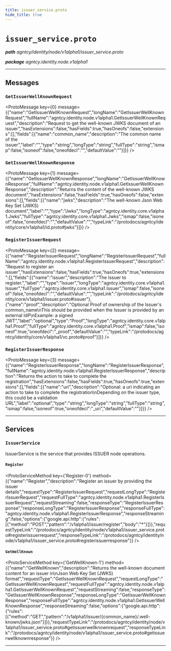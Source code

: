 ```yaml
---
title: issuer_service.proto
hide_title: true
---
```



# `issuer_service.proto`
_**path** agntcy/identity/node/v1alpha1/issuer_service.proto_

_**package** agntcy.identity.node.v1alpha1_



---

## Messages


### `GetIssuerWellKnownRequest`
<ProtoMessage key={0} message={{"name":"GetIssuerWellKnownRequest","longName":"GetIssuerWellKnownRequest","fullName":"agntcy.identity.node.v1alpha1.GetIssuerWellKnownRequest","description":"Request to get the well-known JWKS document of an issuer","hasExtensions":false,"hasFields":true,"hasOneofs":false,"extensions":[],"fields":[{"name":"common_name","description":"The common name of the issuer","label":"","type":"string","longType":"string","fullType":"string","ismap":false,"isoneof":false,"oneofdecl":"","defaultValue":""}]}} />


### `GetIssuerWellKnownResponse`
<ProtoMessage key={1} message={{"name":"GetIssuerWellKnownResponse","longName":"GetIssuerWellKnownResponse","fullName":"agntcy.identity.node.v1alpha1.GetIssuerWellKnownResponse","description":"Returns the content of the well-known JWKS document","hasExtensions":false,"hasFields":true,"hasOneofs":false,"extensions":[],"fields":[{"name":"jwks","description":"The well-known Json Web Key Set (JWKS) document","label":"","type":"Jwks","longType":"agntcy.identity.core.v1alpha1.Jwks","fullType":"agntcy.identity.core.v1alpha1.Jwks","ismap":false,"isoneof":false,"oneofdecl":"","defaultValue":"","typeLink":"/protodocs/agntcy/identity/core/v1alpha1/id.proto#jwks"}]}} />


### `RegisterIssuerRequest`
<ProtoMessage key={2} message={{"name":"RegisterIssuerRequest","longName":"RegisterIssuerRequest","fullName":"agntcy.identity.node.v1alpha1.RegisterIssuerRequest","description":"Request to register an issuer","hasExtensions":false,"hasFields":true,"hasOneofs":true,"extensions":[],"fields":[{"name":"issuer","description":"The Issuer to register.","label":"","type":"Issuer","longType":"agntcy.identity.core.v1alpha1.Issuer","fullType":"agntcy.identity.core.v1alpha1.Issuer","ismap":false,"isoneof":false,"oneofdecl":"","defaultValue":"","typeLink":"/protodocs/agntcy/identity/core/v1alpha1/issuer.proto#issuer"},{"name":"proof","description":"Optional Proof of ownership of the Issuer's common_name\nThis should be provided when the Issuer is provided by an external IdP\nExample: a signed JWT","label":"optional","type":"Proof","longType":"agntcy.identity.core.v1alpha1.Proof","fullType":"agntcy.identity.core.v1alpha1.Proof","ismap":false,"isoneof":true,"oneofdecl":"_proof","defaultValue":"","typeLink":"/protodocs/agntcy/identity/core/v1alpha1/vc.proto#proof"}]}} />


### `RegisterIssuerResponse`
<ProtoMessage key={3} message={{"name":"RegisterIssuerResponse","longName":"RegisterIssuerResponse","fullName":"agntcy.identity.node.v1alpha1.RegisterIssuerResponse","description":"Returns the action to take to complete the registration","hasExtensions":false,"hasFields":true,"hasOneofs":true,"extensions":[],"fields":[{"name":"uri","description":"Optional: a uri indicating an action to take to complete the registration\nDepending on the issuer type, this could be a validation URL","label":"optional","type":"string","longType":"string","fullType":"string","ismap":false,"isoneof":true,"oneofdecl":"_uri","defaultValue":""}]}} />

---
## Services


### `IssuerService`

IssuerService is the service that provides ISSUER node operations.


#### `Register`
<ProtoServiceMethod key={'Register-0'} method={{"name":"Register","description":"Register an issuer by providing the issuer details","requestType":"RegisterIssuerRequest","requestLongType":"RegisterIssuerRequest","requestFullType":"agntcy.identity.node.v1alpha1.RegisterIssuerRequest","requestStreaming":false,"responseType":"RegisterIssuerResponse","responseLongType":"RegisterIssuerResponse","responseFullType":"agntcy.identity.node.v1alpha1.RegisterIssuerResponse","responseStreaming":false,"options":{"google.api.http":{"rules":[{"method":"POST","pattern":"/v1alpha1/issuer/register","body":"*"}]}},"requestTypeLink":"/protodocs/agntcy/identity/node/v1alpha1/issuer_service.proto#registerissuerrequest","responseTypeLink":"/protodocs/agntcy/identity/node/v1alpha1/issuer_service.proto#registerissuerresponse"}} />


#### `GetWellKnown`
<ProtoServiceMethod key={'GetWellKnown-1'} method={{"name":"GetWellKnown","description":"Returns the well-known document content for an issuer in\nJson Web Key Set (JWKS) format","requestType":"GetIssuerWellKnownRequest","requestLongType":"GetIssuerWellKnownRequest","requestFullType":"agntcy.identity.node.v1alpha1.GetIssuerWellKnownRequest","requestStreaming":false,"responseType":"GetIssuerWellKnownResponse","responseLongType":"GetIssuerWellKnownResponse","responseFullType":"agntcy.identity.node.v1alpha1.GetIssuerWellKnownResponse","responseStreaming":false,"options":{"google.api.http":{"rules":[{"method":"GET","pattern":"/v1alpha1/issuer/{common_name}/.well-known/jwks.json"}]}},"requestTypeLink":"/protodocs/agntcy/identity/node/v1alpha1/issuer_service.proto#getissuerwellknownrequest","responseTypeLink":"/protodocs/agntcy/identity/node/v1alpha1/issuer_service.proto#getissuerwellknownresponse"}} />


---


  